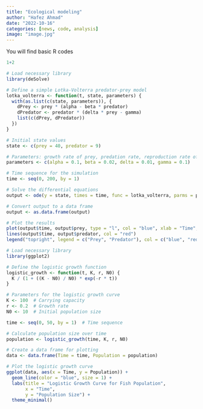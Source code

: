 ```yaml
---
title: "Ecological modeling"
author: "Hafez Ahmad"
date: "2022-10-16"
categories: [news, code, analysis]
image: "image.jpg"
---
```


You will find basic R codes

```r
1+2
```

```r
# Load necessary library
library(deSolve)

# Define a simple Lotka-Volterra predator-prey model
lotka_volterra <- function(t, state, parameters) {
  with(as.list(c(state, parameters)), {
    dPrey <- prey * (alpha - beta * predator)
    dPredator <- predator * (delta * prey - gamma)
    list(c(dPrey, dPredator))
  })
}

# Initial state values
state <- c(prey = 40, predator = 9)

# Parameters: growth rate of prey, predation rate, reproduction rate of predator, and death rate of predator
parameters <- c(alpha = 0.1, beta = 0.02, delta = 0.01, gamma = 0.1)

# Time sequence for the simulation
time <- seq(0, 200, by = 1)

# Solve the differential equations
output <- ode(y = state, times = time, func = lotka_volterra, parms = parameters)

# Convert output to a data frame
output <- as.data.frame(output)

# Plot the results
plot(output$time, output$prey, type = "l", col = "blue", xlab = "Time", ylab = "Population", main = "Lotka-Volterra Predator-Prey Model")
lines(output$time, output$predator, col = "red")
legend("topright", legend = c("Prey", "Predator"), col = c("blue", "red"), lty = 1)
```

```r
# Load necessary library
library(ggplot2)

# Define the logistic growth function
logistic_growth <- function(t, K, r, N0) {
  K / (1 + ((K - N0) / N0) * exp(-r * t))
}

# Parameters for the logistic growth curve
K <- 100  # Carrying capacity
r <- 0.2  # Growth rate
N0 <- 10  # Initial population size

time <- seq(0, 50, by = 1)  # Time sequence

# Calculate population size over time
population <- logistic_growth(time, K, r, N0)

# Create a data frame for plotting
data <- data.frame(Time = time, Population = population)

# Plot the logistic growth curve
ggplot(data, aes(x = Time, y = Population)) +
  geom_line(color = "blue", size = 1) +
  labs(title = "Logistic Growth Curve for Fish Population",
       x = "Time",
       y = "Population Size") +
  theme_minimal()
```
